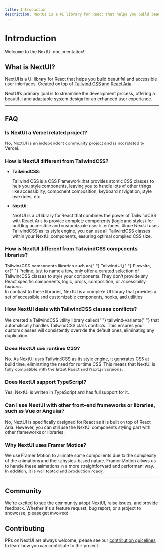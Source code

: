 ```yaml
---
title: Introduction
description: NextUI is a UI library for React that helps you build beautiful and accessible user interfaces. Created on top of Tailwind CSS and React Aria.
---
```


# Introduction

Welcome to the NextUI documentation!

<NextImage
  priority
  src="/nextui-banner.png"
  quality={100}
  width={700}
  height={350}
  alt="NextUI banner"
  className="w-full border border-transparent dark:border-default-200/50 object-fit rounded-xl shadow-lg"
/>

## What is NextUI?

NextUI is a UI library for React that helps you build beautiful and accessible user interfaces. Created on top of
[Tailwind CSS](https://tailwindcss.com/) and [React Aria](https://react-spectrum.adobe.com/react-aria/index.html).

NextUI's primary goal is to streamline the development process, offering a beautiful and adaptable system design for an enhanced user experience.

---

## FAQ

### Is NextUI a Vercel related project?

<p className="text-default-500">
  No, NextUI is an independent community project and is not related to Vercel.
</p>

### How is NextUI different from TailwindCSS?

- **TailwindCSS**:

  <p className="text-default-500">
    Tailwind CSS is a CSS Framework that provides atomic CSS classes to help you style components,
    leaving you to handle lots of other things like accessibility, component composition, keyboard
    navigation, style overrides, etc.
  </p>

- **NextUI**:
  <p className="text-default-500">
    NextUI is a UI library for React that combines the power of TailwindCSS with React Aria to
    provide complete components (logic and styles) for building accessible and customizable user
    interfaces. Since NextUI uses TailwindCSS as its style engine, you can use all TailwindCSS
    classes within your NextUI components, ensuring optimal compiled CSS size.
  </p>

### How is NextUI different from TailwindCSS components libraries?

<p className="text-default-500">
  TailwindCSS components libraries such as{" "}
  <Link isExternal showAnchorIcon href="https://tailwindui.com/">TailwindUI</Link>,{" "}
  <Link isExternal showAnchorIcon href="https://flowbite.com/">Flowbite</Link>, or{" "}
  <Link isExternal showAnchorIcon href="https://preline.co/">Preline</Link>, just to name a few, only offer a curated selection of TailwindCSS classes to style your components.
  They don't provide any React specific components, logic, props, composition, or accessibility features.<br/>
  <Spacer y={2}/>
  In contrast to these libraries, NextUI is a complete UI library that provides a set of accessible and
  customizable components, hooks, and utilities.
</p>

### How NextUI deals with TailwindCSS classes conflicts?

<p className="text-default-500">
  We created a TailwindCSS utility library called{" "}
  <Link isExternal showAnchorIcon href="https://www.tailwind-variants.org/">tailwind-variants</Link>{" "}
  that automatically handles TailwindCSS class conflicts. This ensures your custom classes will
  consistently override the default ones, eliminating any duplication.
</p>

### Does NextUI use runtime CSS?

<p className="text-default-500">
  No. As NextUI uses TailwindCSS as its style engine, it generates CSS at build time, eliminating
  the need for runtime CSS. This means that NextUI is fully compatible with the latest React and
  Next.js versions.
</p>

### Does NextUI support TypeScript?

<p className="text-default-500">
  Yes, NextUI is written in TypeScript and has full support for it.
</p>

### Can I use NextUI with other front-end frameworks or libraries, such as Vue or Angular?

<p className="text-default-500">
  No, NextUI is specifically designed for React as it is built on top of React Aria. However, you
  can still use the NextUI components styling part with other frameworks or libraries.
</p>

### Why NextUI uses Framer Motion?

<p className="text-default-500">
  We use <Link href="https://www.framer.com/motion" isExternal showAnchorIcon>Framer Motion</Link> to animate some components due to
  the complexity of the animations and their physics-based nature. Framer Motion allows us to
  handle these animations in a more straightforward and performant way. In addition, it is
  well tested and production ready.
</p>

---

## Community

We're excited to see the community adopt NextUI, raise issues, and provide feedback.
Whether it's a feature request, bug report, or a project to showcase, please get involved!

<Community />

## Contributing

PRs on NextUI are always welcome, please see our [contribution guidelines](https://github.com/hieumau12/tera-ui/blob/main/CONTRIBUTING.md) to learn how you can contribute to this project.
